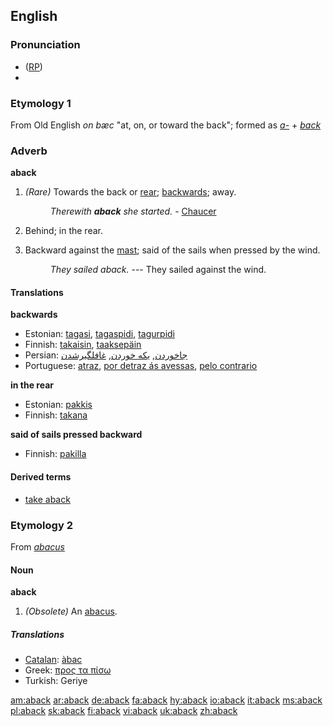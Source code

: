 ==English==

===Pronunciation===
* ([[RP]]) {{IPA|/əˈbæk/}}
*{{Rhymes|æk}}

===Etymology 1===
From Old English ''on bæc'' "at, on, or toward the back"; formed as ''[[a-]]'' + ''[[back]]''

===Adverb===
'''aback'''

# ''(Rare)'' Towards the back or [[rear]]; [[backwards]]; away.
#:''Therewith '''aback''' she started.'' - [[Chaucer]]
# Behind; in the rear.
# {{nautical}} Backward against the [[mast]]; said of the sails when pressed by the wind.
#:''They sailed aback.'' --- They sailed against the wind.

====Translations====
'''backwards'''
{{top}}
*Estonian: [[tagasi]], [[tagaspidi]], [[tagurpidi]]
*Finnish: [[takaisin]], [[taaksepäin]]
*Persian: [[جاخوردن]], [[یکه خوردن]], [[غافلگیرشدن]]
*Portuguese: [[atraz]], [[por detraz ás avessas]], [[pelo contrario]]
{{bottom}}

'''in the rear'''
{{top}}
*Estonian: [[pakkis]]
*Finnish: [[takana]]
{{bottom}}


'''said of sails pressed backward'''
{{top}}
*Finnish: [[pakki|pakilla]]
{{bottom}}

====Derived terms====
*[[take aback]]

===Etymology 2===
From ''[[abacus]]''

====Noun====
'''aback'''

#''(Obsolete)'' An [[abacus]].

=====Translations=====
*[[Catalan]]: [[àbac]]
*Greek: [[προς τα πίσω]]
*Turkish: Geriye

[[am:aback]]
[[ar:aback]]
[[de:aback]]
[[fa:aback]]
[[hy:aback]]
[[io:aback]]
[[it:aback]]
[[ms:aback]]
[[pl:aback]]
[[sk:aback]]
[[fi:aback]]
[[vi:aback]]
[[uk:aback]]
[[zh:aback]]